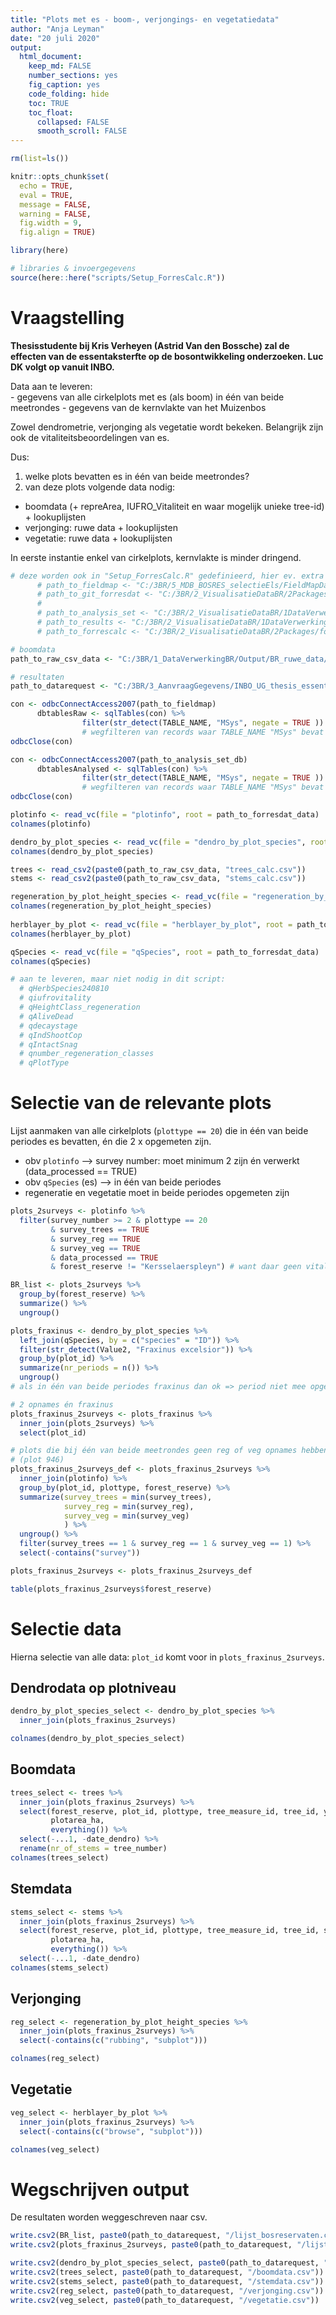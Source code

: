 ```yaml
---
title: "Plots met es - boom-, verjongings- en vegetatiedata"
author: "Anja Leyman"
date: "20 juli 2020"
output: 
  html_document:
    keep_md: FALSE
    number_sections: yes
    fig_caption: yes
    code_folding: hide
    toc: TRUE
    toc_float:
      collapsed: FALSE
      smooth_scroll: FALSE
---
```


```r
rm(list=ls())
```

```r
knitr::opts_chunk$set(
  echo = TRUE,
  eval = TRUE,
  message = FALSE,
  warning = FALSE, 
  fig.width = 9,
  fig.align = TRUE)

library(here)

# libraries & invoergegevens
source(here::here("scripts/Setup_ForresCalc.R"))

```


# Vraagstelling

**Thesisstudente bij Kris Verheyen (Astrid Van den Bossche) zal de effecten van de essentaksterfte op de bosontwikkeling  onderzoeken. Luc DK volgt op vanuit INBO.**

Data aan te leveren:  
- gegevens van alle cirkelplots met es (als boom) in één van beide meetrondes
- gegevens van de kernvlakte van het Muizenbos

Zowel dendrometrie, verjonging als vegetatie wordt bekeken.
Belangrijk zijn ook de vitaliteitsbeoordelingen van es.

Dus:

1) welke plots bevatten es in één van beide meetrondes?
2) van deze plots volgende data nodig:
- boomdata (+ repreArea, IUFRO_Vitaliteit en waar mogelijk unieke tree-id) + lookuplijsten
- verjonging: ruwe data + lookuplijsten
- vegetatie: ruwe data + lookuplijsten

In eerste instantie enkel van cirkelplots, kernvlakte is minder dringend.


```r
# deze worden ook in "Setup_ForresCalc.R" gedefinieerd, hier ev. extra "paths" toevoegen indien nodig voor huidig script
      # path_to_fieldmap <- "C:/3BR/5_MDB_BOSRES_selectieEls/FieldMapData_MDB_BOSRES_selectieEls.accdb"
      # path_to_git_forresdat <- "C:/3BR/2_VisualisatieDataBR/2Packages/forresdat"
      # 
      # path_to_analysis_set <- "C:/3BR/2_VisualisatieDataBR/1DataVerwerkingBR/Output/BR_analysedb.accdb"
      # path_to_results <- "C:/3BR/2_VisualisatieDataBR/1DataVerwerkingBR/Output/BR_resultaten.accdb"
      # path_to_forrescalc <- "C:/3BR/2_VisualisatieDataBR/2Packages/forrescalc/R/"

# boomdata
path_to_raw_csv_data <- "C:/3BR/1_DataVerwerkingBR/Output/BR_ruwe_data/"

# resultaten
path_to_datarequest <- "C:/3BR/3_AanvraagGegevens/INBO_UG_thesis_essentaksterfte/"
```


```r
con <- odbcConnectAccess2007(path_to_fieldmap)
      dbtablesRaw <- sqlTables(con) %>% 
                filter(str_detect(TABLE_NAME, "MSys", negate = TRUE ))
                # wegfilteren van records waar TABLE_NAME "MSys" bevat
odbcClose(con)

```



```r
con <- odbcConnectAccess2007(path_to_analysis_set_db)
      dbtablesAnalysed <- sqlTables(con) %>% 
                filter(str_detect(TABLE_NAME, "MSys", negate = TRUE ))
                # wegfilteren van records waar TABLE_NAME "MSys" bevat
odbcClose(con)

```


```r
plotinfo <- read_vc(file = "plotinfo", root = path_to_forresdat_data)
colnames(plotinfo)

dendro_by_plot_species <- read_vc(file = "dendro_by_plot_species", root = path_to_forresdat_data)
colnames(dendro_by_plot_species)

trees <- read_csv2(paste0(path_to_raw_csv_data, "trees_calc.csv")) 
stems <- read_csv2(paste0(path_to_raw_csv_data, "stems_calc.csv")) 

regeneration_by_plot_height_species <- read_vc(file = "regeneration_by_plot_height_species", root = path_to_forresdat_data)
colnames(regeneration_by_plot_height_species)
	
herblayer_by_plot <- read_vc(file = "herblayer_by_plot", root = path_to_forresdat_data)
colnames(herblayer_by_plot)

```



```r
qSpecies <- read_vc(file = "qSpecies", root = path_to_forresdat_data)
colnames(qSpecies)

# aan te leveren, maar niet nodig in dit script:
  # qHerbSpecies240810
  # qiufrovitality
  # qHeightClass_regeneration
  # qAliveDead
  # qdecaystage
  # qIndShootCop
  # qIntactSnag
  # qnumber_regeneration_classes
  # qPlotType

```


# Selectie van de relevante plots

Lijst aanmaken van alle cirkelplots (`plottype == 20`) die in één van beide periodes es bevatten,
én die 2 x opgemeten zijn.

- obv `plotinfo` --> survey number: moet minimum 2 zijn én verwerkt (data_processed == TRUE)
- obv `qSpecies` (es) --> in één van beide periodes
- regeneratie en vegetatie moet in beide periodes opgemeten zijn

```r
plots_2surveys <- plotinfo %>% 
  filter(survey_number >= 2 & plottype == 20 
         & survey_trees == TRUE
         & survey_reg == TRUE
         & survey_veg == TRUE
         & data_processed == TRUE
         & forest_reserve != "Kersselaerspleyn") # want daar geen vitaliteit genoteerd bij 1eSET

BR_list <- plots_2surveys %>% 
  group_by(forest_reserve) %>% 
  summarize() %>% 
  ungroup()

```

```r
plots_fraxinus <- dendro_by_plot_species %>% 
  left_join(qSpecies, by = c("species" = "ID")) %>% 
  filter(str_detect(Value2, "Fraxinus excelsior")) %>% 
  group_by(plot_id) %>% 
  summarize(nr_periods = n()) %>% 
  ungroup()
# als in één van beide periodes fraxinus dan ok => period niet mee opgenomen

```

```r
# 2 opnames én fraxinus
plots_fraxinus_2surveys <- plots_fraxinus %>% 
  inner_join(plots_2surveys) %>% 
  select(plot_id)

# plots die bij één van beide meetrondes geen reg of veg opnames hebben 
# (plot 946)
plots_fraxinus_2surveys_def <- plots_fraxinus_2surveys %>% 
  inner_join(plotinfo) %>% 
  group_by(plot_id, plottype, forest_reserve) %>% 
  summarize(survey_trees = min(survey_trees),
            survey_reg = min(survey_reg),
            survey_veg = min(survey_veg)
            ) %>% 
  ungroup() %>% 
  filter(survey_trees == 1 & survey_reg == 1 & survey_veg == 1) %>% 
  select(-contains("survey"))

plots_fraxinus_2surveys <- plots_fraxinus_2surveys_def

table(plots_fraxinus_2surveys$forest_reserve)
```

# Selectie data

Hierna selectie van alle data: `plot_id` komt voor in `plots_fraxinus_2surveys`.

## Dendrodata op plotniveau

```r
dendro_by_plot_species_select <- dendro_by_plot_species %>% 
  inner_join(plots_fraxinus_2surveys) 

colnames(dendro_by_plot_species_select)

```

## Boomdata

```r
trees_select <- trees %>% 
  inner_join(plots_fraxinus_2surveys) %>% 
  select(forest_reserve, plot_id, plottype, tree_measure_id, tree_id, year, period, 
         plotarea_ha, 
         everything()) %>% 
  select(-...1, -date_dendro) %>% 
  rename(nr_of_stems = tree_number)
colnames(trees_select)

```


## Stemdata

```r
stems_select <- stems %>% 
  inner_join(plots_fraxinus_2surveys) %>% 
  select(forest_reserve, plot_id, plottype, tree_measure_id, tree_id, shoot_measure_id, year, period, 
         plotarea_ha, 
         everything()) %>% 
  select(-...1, -date_dendro) 
colnames(stems_select)

```

## Verjonging

```r
reg_select <- regeneration_by_plot_height_species %>% 
  inner_join(plots_fraxinus_2surveys) %>% 
  select(-contains(c("rubbing", "subplot")))

colnames(reg_select)
```




## Vegetatie

```r
veg_select <- herblayer_by_plot %>% 
  inner_join(plots_fraxinus_2surveys) %>% 
  select(-contains(c("browse", "subplot")))

colnames(veg_select)
```


# Wegschrijven output

De resultaten worden weggeschreven naar csv.

```r
write.csv2(BR_list, paste0(path_to_datarequest, "/lijst_bosreservaten.csv"))
write.csv2(plots_fraxinus_2surveys, paste0(path_to_datarequest, "/lijst_plots.csv"))

write.csv2(dendro_by_plot_species_select, paste0(path_to_datarequest, "/plotdata_dendro.csv"))
write.csv2(trees_select, paste0(path_to_datarequest, "/boomdata.csv"))
write.csv2(stems_select, paste0(path_to_datarequest, "/stemdata.csv"))
write.csv2(reg_select, paste0(path_to_datarequest, "/verjonging.csv"))
write.csv2(veg_select, paste0(path_to_datarequest, "/vegetatie.csv"))
```
